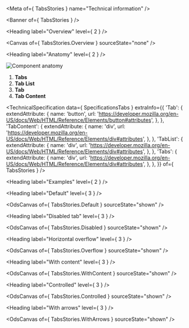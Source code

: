 
<Meta of={ TabsStories } name="Technical information" />

<Banner of={ TabsStories } />

<Heading label="Overview" level={ 2 } />

<Canvas of={ TabsStories.Overview } sourceState="none" />

<Heading label="Anatomy" level={ 2 } />

![Component anatomy](components/tabs/anatomy-tech.png "Component anatomy")

1. **Tabs**
2. **Tab List**
3. **Tab**
4. **Tab Content**

<TechnicalSpecification
  data={ SpecificationsTabs }
  extraInfo={{
    'Tab': {
      extendAttribute: {
        name: 'button',
        url: 'https://developer.mozilla.org/en-US/docs/Web/HTML/Reference/Elements/button#attributes',
      },
    },
    'TabContent': {
      extendAttribute: {
        name: 'div',
        url: 'https://developer.mozilla.org/en-US/docs/Web/HTML/Reference/Elements/div#attributes',
      },
    },
    'TabList': {
      extendAttribute: {
        name: 'div',
        url: 'https://developer.mozilla.org/en-US/docs/Web/HTML/Reference/Elements/div#attributes',
      },
    },
    'Tabs': {
      extendAttribute: {
        name: 'div',
        url: 'https://developer.mozilla.org/en-US/docs/Web/HTML/Reference/Elements/div#attributes',
      },
    },
  }}
  of={ TabsStories } />

<Heading label="Examples" level={ 2 } />

<Heading label="Default" level={ 3 } />

<OdsCanvas of={ TabsStories.Default } sourceState="shown" />

<Heading label="Disabled tab" level={ 3 } />

<OdsCanvas of={ TabsStories.Disabled } sourceState="shown" />

<Heading label="Horizontal overflow" level={ 3 } />

<OdsCanvas of={ TabsStories.Overflow } sourceState="shown" />

<Heading label="With content" level={ 3 } />

<OdsCanvas of={ TabsStories.WithContent } sourceState="shown" />

<Heading label="Controlled" level={ 3 } />

<OdsCanvas of={ TabsStories.Controlled } sourceState="shown" />

<Heading label="With arrows" level={ 3 } />

<OdsCanvas of={ TabsStories.WithArrows } sourceState="shown" />
